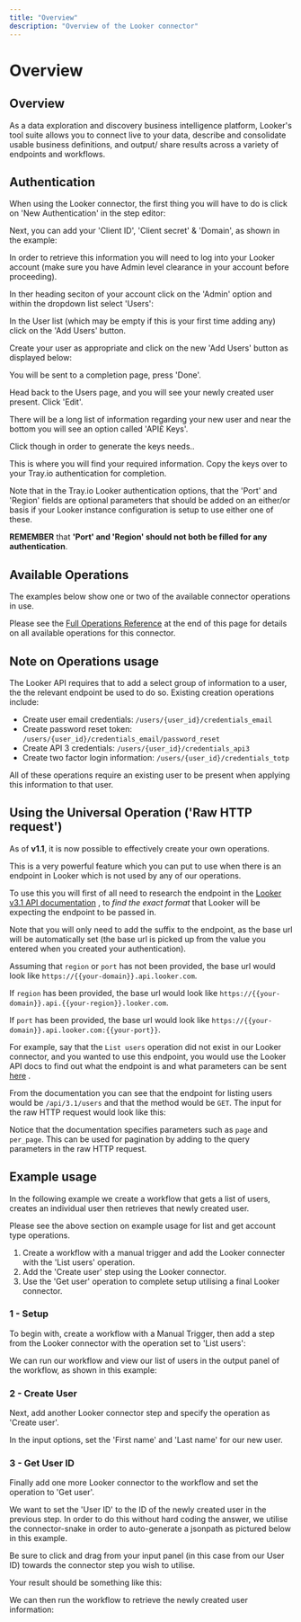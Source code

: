 ```yaml
---
title: "Overview"
description: "Overview of the Looker connector"
---
```


# Overview

## Overview

As a data exploration and discovery business intelligence platform, Looker's tool suite allows you to connect live to your data, describe and consolidate usable business definitions, and output/ share results across a variety of endpoints and workflows.

## Authentication

When using the Looker connector, the first thing you will have to do is click on 'New Authentication' in the step editor:

Next, you can add your 'Client ID', 'Client secret' & 'Domain', as shown in the example:

In order to retrieve this information you will need to log into your Looker account (make sure you have Admin level clearance in your account before proceeding).

In ther heading seciton of your account click on the 'Admin' option and within the dropdown list select 'Users':

In the User list (which may be empty if this is your first time adding any) click on the 'Add Users' button.

Create your user as appropriate and click on the new 'Add Users' button as displayed below:

You will be sent to a completion page, press 'Done'.

Head back to the Users page, and you will see your newly created user present. Click 'Edit'.

There will be a long list of information regarding your new user and near the bottom you will see an option called 'API£ Keys'.

Click though in order to generate the keys needs..

This is where you will find your required information. Copy the keys over to your Tray.io authentication for completion.

Note that in the Tray.io Looker authentication options, that the 'Port' and 'Region' fields are optional parameters that should be added on an either/or basis if your Looker instance configuration is setup to use either one of these.

**REMEMBER** that **'Port' and 'Region' should not both be filled for any authentication**.

## Available Operations

The examples below show one or two of the available connector operations in use.

Please see the [Full Operations Reference](#operationsFull) at the end of this page for details on all available operations for this connector.

## Note on Operations usage

The Looker API requires that to add a select group of information to a user, the the relevant endpoint be used to do so. Existing creation operations include:

- Create user email credentials: `/users/{user_id}/credentials_email`
- Create password reset token: `/users/{user_id}/credentials_email/password_reset`
- Create API 3 credentials: `/users/{user_id}/credentials_api3`
- Create two factor login information: `/users/{user_id}/credentials_totp`

All of these operations require an existing user to be present when applying this information to that user.

## Using the Universal Operation ('Raw HTTP request')

As of **v1.1**, it is now possible to effectively create your own operations.

This is a very powerful feature which you can put to use when there is an endpoint in Looker which is not used by any of our operations.

To use this you will first of all need to research the endpoint in the [ Looker v3.1 API documentation](https://docs.looker.com/reference/api-and-integration/api-reference/v3.1) , to *find the exact format* that Looker will be expecting the endpoint to be passed in.

Note that you will only need to add the suffix to the endpoint, as the base url will be automatically set (the base url is picked up from the value you entered when you created your authentication).

Assuming that `region` or `port` has not been provided, the base url would look like `https://{{your-domain}}.api.looker.com`.

If `region` has been provided, the base url would look like `https://{{your-domain}}.api.{{your-region}}.looker.com`.

If `port` has been provided, the base url would look like `https://{{your-domain}}.api.looker.com:{{your-port}}`.

> 

For example, say that the `List users` operation did not exist in our Looker connector, and you wanted to use this endpoint, you would use the Looker API docs to find out what the endpoint is and what parameters can be sent [ here](https://docs.looker.com/reference/api-and-integration/api-reference/v3.1/user#get_all_users) .

From the documentation you can see that the endpoint for listing users would be `/api/3.1/users` and that the method would be `GET`. The input for the raw HTTP request would look like this:

Notice that the documentation specifies parameters such as `page` and `per_page`. This can be used for pagination by adding to the query parameters in the raw HTTP request.

## Example usage

In the following example we create a workflow that gets a list of users, creates an individual user then retrieves that newly created user.

Please see the above section on example usage for list and get account type operations.

1. Create a workflow with a manual trigger and add the Looker connecter with the 'List users' operation.
2. Add the 'Create user' step using the Looker connector.
3. Use the 'Get user' operation to complete setup utilising a final Looker connector.

### 1 - Setup

To begin with, create a workflow with a Manual Trigger, then add a step from the Looker connector with the operation set to 'List users':

We can run our workflow and view our list of users in the output panel of the workflow, as shown in this example:

### 2 - Create User

Next, add another Looker connector step and specify the operation as 'Create user'.

In the input options, set the 'First name' and 'Last name' for our new user.

> 

### 3 - Get User ID

Finally add one more Looker connector to the workflow and set the operation to 'Get user'.

We want to set the 'User ID' to the ID of the newly created user in the previous step. In order to do this without hard coding the answer, we utilise the connector-snake in order to auto-generate a jsonpath as pictured below in this example.

Be sure to click and drag from your input panel (in this case from our User ID) towards the connector step you wish to utilise.

Your result should be something like this:

We can then run the workflow to retrieve the newly created user information:
